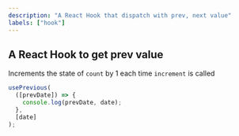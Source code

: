 ```yaml
---
description: "A React Hook that dispatch with prev, next value"
labels: ["hook"]
---
```


## A React Hook to get prev value

Increments the state of `count` by 1 each time `increment` is called

```js
usePrevious(
  ([prevDate]) => {
    console.log(prevDate, date);
  },
  [date]
);
```
